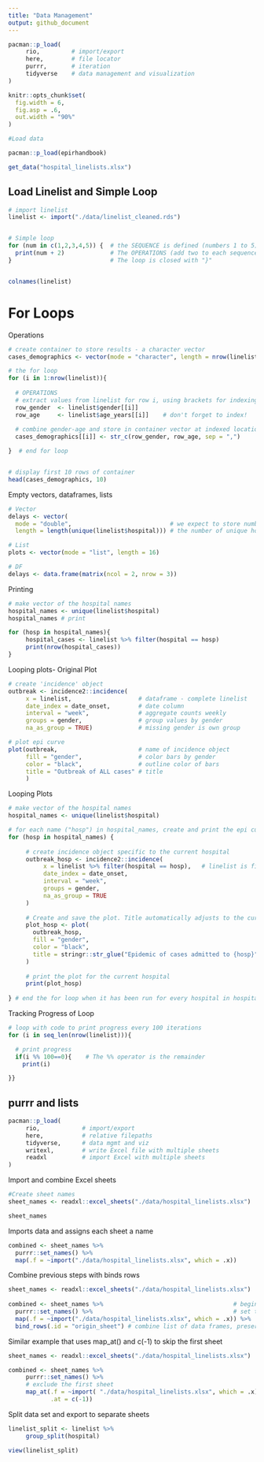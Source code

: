 ```yaml
---
title: "Data Management"
output: github_document
---
```


```r

pacman::p_load(
     rio,         # import/export
     here,        # file locator
     purrr,       # iteration
     tidyverse    # data management and visualization
)

knitr::opts_chunk$set(
  fig.width = 6,
  fig.asp = .6,
  out.width = "90%"
)

#Load data

pacman::p_load(epirhandbook)

get_data("hospital_linelists.xlsx")

```

## Load Linelist and Simple Loop

```r
# import linelist
linelist <- import("./data/linelist_cleaned.rds") 


# Simple loop
for (num in c(1,2,3,4,5)) {  # the SEQUENCE is defined (numbers 1 to 5) and loop is opened with "{"
  print(num + 2)             # The OPERATIONS (add two to each sequence number and print)
}                            # The loop is closed with "}" 


colnames(linelist)
```


# For Loops

Operations

```r
# create container to store results - a character vector
cases_demographics <- vector(mode = "character", length = nrow(linelist))

# the for loop
for (i in 1:nrow(linelist)){
  
  # OPERATIONS
  # extract values from linelist for row i, using brackets for indexing
  row_gender  <- linelist$gender[[i]]
  row_age     <- linelist$age_years[[i]]    # don't forget to index!
     
  # combine gender-age and store in container vector at indexed location
  cases_demographics[[i]] <- str_c(row_gender, row_age, sep = ",") 

}  # end for loop


# display first 10 rows of container
head(cases_demographics, 10)
```


Empty vectors, dataframes, lists

```r
# Vector
delays <- vector(
  mode = "double",                            # we expect to store numbers
  length = length(unique(linelist$hospital))) # the number of unique hospitals in the dataset

# List
plots <- vector(mode = "list", length = 16)

# DF
delays <- data.frame(matrix(ncol = 2, nrow = 3))
```


Printing

```r
# make vector of the hospital names
hospital_names <- unique(linelist$hospital)
hospital_names # print

for (hosp in hospital_names){ 
     hospital_cases <- linelist %>% filter(hospital == hosp)
     print(nrow(hospital_cases))
}
```


Looping plots- Original Plot


```r
# create 'incidence' object
outbreak <- incidence2::incidence(   
     x = linelist,                   # dataframe - complete linelist
     date_index = date_onset,        # date column
     interval = "week",              # aggregate counts weekly
     groups = gender,                # group values by gender
     na_as_group = TRUE)             # missing gender is own group

# plot epi curve
plot(outbreak,                       # name of incidence object
     fill = "gender",                # color bars by gender
     color = "black",                # outline color of bars
     title = "Outbreak of ALL cases" # title
     )

```


Looping Plots


```r
# make vector of the hospital names
hospital_names <- unique(linelist$hospital)

# for each name ("hosp") in hospital_names, create and print the epi curve
for (hosp in hospital_names) {
     
     # create incidence object specific to the current hospital
     outbreak_hosp <- incidence2::incidence(
          x = linelist %>% filter(hospital == hosp),   # linelist is filtered to the current hospital
          date_index = date_onset,
          interval = "week", 
          groups = gender,
          na_as_group = TRUE
     )
     
     # Create and save the plot. Title automatically adjusts to the current hospital
     plot_hosp <- plot(
       outbreak_hosp,
       fill = "gender",
       color = "black",
       title = stringr::str_glue("Epidemic of cases admitted to {hosp}")
     )
     
     # print the plot for the current hospital
     print(plot_hosp)
     
} # end the for loop when it has been run for every hospital in hospital_names 
```


Tracking Progress of Loop

```r
# loop with code to print progress every 100 iterations
for (i in seq_len(nrow(linelist))){

  # print progress
  if(i %% 100==0){    # The %% operator is the remainder
    print(i)

}}
```


## purrr and lists

```r
pacman::p_load(
     rio,            # import/export
     here,           # relative filepaths
     tidyverse,      # data mgmt and viz
     writexl,        # write Excel file with multiple sheets
     readxl          # import Excel with multiple sheets
)


```


Import and combine Excel sheets


```r
#Create sheet names
sheet_names <- readxl::excel_sheets("./data/hospital_linelists.xlsx")

sheet_names
```


Imports data and assigns each sheet a name


```r
combined <- sheet_names %>% 
  purrr::set_names() %>% 
  map(.f = ~import("./data/hospital_linelists.xlsx", which = .x))
```


Combine previous steps with binds rows


```r
sheet_names <- readxl::excel_sheets("./data/hospital_linelists.xlsx")  # extract sheet names
 
combined <- sheet_names %>%                                     # begin with sheet names
  purrr::set_names() %>%                                        # set their names
  map(.f = ~import("./data/hospital_linelists.xlsx", which = .x)) %>%  # iterate, import, save in list
  bind_rows(.id = "origin_sheet") # combine list of data frames, preserving origin in new column 
```


Similar example that uses map_at() and c(-1) to skip the first sheet


```r
sheet_names <- readxl::excel_sheets("./data/hospital_linelists.xlsx")

combined <- sheet_names %>% 
     purrr::set_names() %>% 
     # exclude the first sheet
     map_at(.f = ~import( "./data/hospital_linelists.xlsx", which = .x),
            .at = c(-1))
```


Split data set and export to separate sheets


```r
linelist_split <- linelist %>% 
     group_split(hospital)

view(linelist_split)
```




